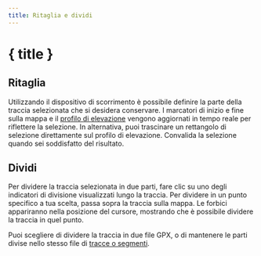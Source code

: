 ```yaml
---
title: Ritaglia e dividi
---
```


<script>
</script>

# <ScissorsIcon size="24" class="inline-block" style="margin-bottom: 5px" /> { title }

## Ritaglia

Utilizzando il dispositivo di scorrimento è possibile definire la parte della traccia selezionata che si desidera conservare.
I marcatori di inizio e fine sulla mappa e il [profilo di elevazione](../files-and-stats) vengono aggiornati in tempo reale per riflettere la selezione.
In alternativa, puoi trascinare un rettangolo di selezione direttamente sul profilo di elevazione.
Convalida la selezione quando sei soddisfatto del risultato.

<div class="flex flex-row justify-center">
    <Scissors class="text-foreground p-3 border rounded-md shadow-lg" />
</div>

## Dividi

Per dividere la traccia selezionata in due parti, fare clic su uno degli indicatori di divisione visualizzati lungo la traccia.
Per dividere in un punto specifico a tua scelta, passa sopra la traccia sulla mappa.
Le forbici appariranno nella posizione del cursore, mostrando che è possibile dividere la traccia in quel punto.

Puoi scegliere di dividere la traccia in due file GPX, o di mantenere le parti divise nello stesso file di [tracce o segmenti](../gpx).

<DocsImage img="tools/split" alt="Hovering over the selected trace turns your cursor into scissors." />

